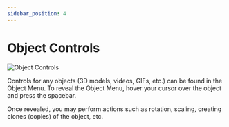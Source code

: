 ```yaml
---
sidebar_position: 4
---
```


# Object Controls

![Object Controls](img/object_controls.png "Object Controls")

Controls for any objects (3D models, videos, GIFs, etc.) can be found in the Object Menu. 
To reveal the Object Menu, hover your cursor over the object and press the spacebar.

Once revealed, you may perform actions such as rotation, scaling, creating clones (copies) of the object, etc.
